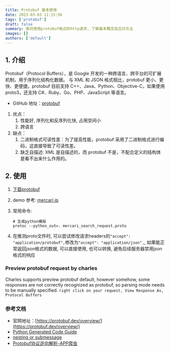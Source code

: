 ```yaml
---
title: Protobuf 基本使用
date: 2023-03-03 11:15:56
tags: ['protobuf']
draft: false
summary: 面对使用protobuf格式的http请求, 了解基本概念及应对方法
images: []
authors: ['default']
---
```


## 1. 介绍

Protobuf（Protocol Buffers），是 Google 开发的一种跨语言、跨平台的可扩展机制，用于序列化结构化数据。
与 XML 和 JSON 格式相比，protobuf 更小、更快、更便捷。protobuf 目前支持 C++、Java、Python、Objective-C，如果使用 proto3，还支持 C#、Ruby、Go、PHP、JavaScript 等语言。

- GitHub 地址：[protobuf](https://github.com/protocolbuffers/protobuf)

1. 优点：
   1. 性能好, 序列化和反序列化快, 占用空间小
   2. 跨语言
2. 缺点：
   1. 二进制格式可读性差：为了提高性能，protobuf 采用了二进制格式进行编码，这直接导致了可读性差。
   2. 缺乏自描述: XML 是自描述的，而 protobuf 不是，不配合定义的结构体是看不出来什么作用的。

## 2. 使用

1. [下载protobuf](https://github.com/protocolbuffers/protobuf/releases/latest)
2. demo 参考: [mercari jp](https://github.com/shelton-xiaoteng-ma/xiaoteng_demo/tree/master/src/protobuf/mercari_jp)
3. 常用命令:

    ```shell
    # 生成python模版
    protoc --python_out=. mercari_search_request.proto
    ```

4. 在推测proto文件时, 可以尝试修改请求headers的`"accept": "application/protobuf",`修改为`"accept": "application/json",`, 如果能正常返回json格式的数据, 可以直接使用, 也可以转换, 避免后续服务器禁用json格式的响应

### Preview protobuf request by charles

Charles supports preview protobuf default, however somehow, some responses are not correctly recognized as protobuf, so parsing mode needs to be manually specified. `right click on your request, View Response As, Protocol Buffers`

### 参考文档

- 官网地址：[https://protobuf.dev/overview/](https://protobuf.dev/overview/)
- [Python Generated Code Guide](https://protobuf.dev/reference/python/python-generated/)
- [nesting or submessage](https://stackoverflow.com/questions/18376190/attributeerror-assignment-not-allowed-to-composite-field-task-in-protocol-mes)
- [Protobuf协议逆向解析-APP爬虫](https://www.yuanrenxue.cn/app-crawl/parse-protobuf.html)
